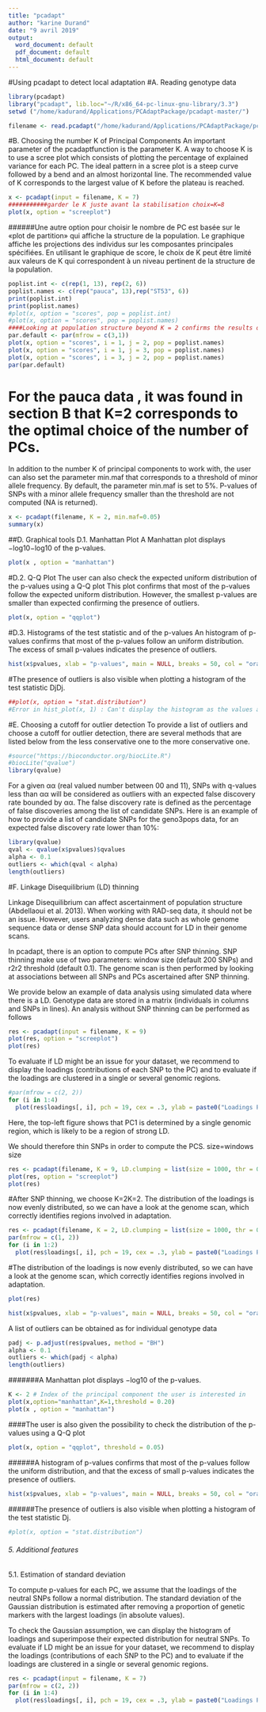 ```yaml
---
title: "pcadapt"
author: "karine Durand"
date: "9 avril 2019"
output:
  word_document: default
  pdf_document: default
  html_document: default
---
```

#Using pcadapt to detect local adaptation
#A. Reading genotype data
```r
library(pcadapt)
library("pcadapt", lib.loc="~/R/x86_64-pc-linux-gnu-library/3.3")
setwd ("/home/kadurand/Applications/PCAdaptPackage/pcadapt-master/")

filename <- read.pcadapt("/home/kadurand/Applications/PCAdaptPackage/pcadapt-master/pauca_ordered.recode_diplo.PCAdapt", type = "pcadapt")
```

#B. Choosing the number K of Principal Components
 An important parameter of the pcadaptfunction is the parameter K. A way to choose K is to use a scree plot which consists of plotting the percentage of explained variance for each PC. The ideal pattern in a scree plot is a steep curve followed by a bend and an almost horizontal line. The recommended value of K corresponds to the largest value of K before the plateau is reached.
```r

x <- pcadapt(input = filename, K = 7)
###########garder le K juste avant la stabilisation choix=K=8
plot(x, option = "screeplot")
```


######Une autre option pour choisir le nombre de PC est basée sur le «plot de partition» qui affiche la structure de la population. Le graphique affiche les projections des individus sur les composantes principales spécifiées. En utilisant le graphique de score, le choix de K peut être limité aux valeurs de K qui correspondent à un niveau pertinent de la structure de la population.
```r
poplist.int <- c(rep(1, 13), rep(2, 6))
poplist.names <- c(rep("pauca", 13),rep("ST53", 6))
print(poplist.int)
print(poplist.names)
#plot(x, option = "scores", pop = poplist.int)
#plot(x, option = "scores", pop = poplist.names)
####Looking at population structure beyond K = 2 confirms the results of the scree plot. The third and the fourth principal components do not ascertain population structure anymore.
par.default <- par(mfrow = c(3,1))
plot(x, option = "scores", i = 1, j = 2, pop = poplist.names)
plot(x, option = "scores", i = 1, j = 3, pop = poplist.names)
plot(x, option = "scores", i = 3, j = 2, pop = poplist.names)
par(par.default)

```

#  For the pauca data , it was found in section B that K=2 corresponds to the optimal choice of the number of PCs.

In addition to the number K of principal components to work with, the user can also set the parameter min.maf that corresponds to a threshold of minor allele frequency. By default, the parameter min.maf is set to 5%. P-values of SNPs with a minor allele frequency smaller than the threshold are not computed (NA is returned).

```r
x <- pcadapt(filename, K = 2, min.maf=0.05)
summary(x)
```
##D. Graphical tools
D.1. Manhattan Plot
A Manhattan plot displays −log10−log10 of the p-values.

```r
plot(x , option = "manhattan")
```
#D.2. Q-Q Plot
The user can also check the expected uniform distribution of the p-values using a Q-Q plot
This plot confirms that most of the p-values follow the expected uniform distribution. However, the smallest p-values are smaller than expected confirming the presence of outliers.

```r
plot(x, option = "qqplot")
```


#D.3. Histograms of the test statistic and of the p-values
An histogram of p-values confirms that most of the p-values follow an uniform distribution. The excess of small p-values indicates the presence of outliers.

```r
hist(x$pvalues, xlab = "p-values", main = NULL, breaks = 50, col = "orange")
```
#The presence of outliers is also visible when plotting a histogram of the test statistic DjDj.

```r

##plot(x, option = "stat.distribution")
#Error in hist_plot(x, 1) : Can't display the histogram as the values are too high.
```
#E. Choosing a cutoff for outlier detection
To provide a list of outliers and choose a cutoff for outlier detection, there are several methods that are listed below from the less conservative one to the more conservative one.
```r
#source("https://bioconductor.org/biocLite.R")
#biocLite("qvalue")
library(qvalue)
```
For a given αα (real valued number between 00 and 11), SNPs with q-values less than αα will be considered as outliers with an expected false discovery rate bounded by αα. The false discovery rate is defined as the percentage of false discoveries among the list of candidate SNPs. Here is an example of how to provide a list of candidate SNPs for the geno3pops data, for an expected false discovery rate lower than 10%:
```r
library(qvalue)
qval <- qvalue(x$pvalues)$qvalues
alpha <- 0.1
outliers <- which(qval < alpha)
length(outliers)
```



#F. Linkage Disequilibrium (LD) thinning

Linkage Disequilibrium can affect ascertainment of population structure (Abdellaoui et al. 2013). When working with RAD-seq data, it should not be an issue. However, users analyzing dense data such as whole genome sequence data or dense SNP data should account for LD in their genome scans.

In pcadapt, there is an option to compute PCs after SNP thinning. SNP thinning make use of two parameters: window size (default 200 SNPs) and r2r2 threshold (default 0.1). The genome scan is then performed by looking at associations between all SNPs and PCs ascertained after SNP thinning.

We provide below an example of data analysis using simulated data where there is a LD. Genotype data are stored in a matrix (individuals in columns and SNPs in lines). An analysis without SNP thinning can be performed as follows

```r

res <- pcadapt(input = filename, K = 9)
plot(res, option = "screeplot")
plot(res)
```

To evaluate if LD might be an issue for your dataset, we recommend to display the loadings (contributions of each SNP to the PC) and to evaluate if the loadings are clustered in a single or several genomic regions.

```r
#par(mfrow = c(2, 2))
for (i in 1:4)
  plot(res$loadings[, i], pch = 19, cex = .3, ylab = paste0("Loadings PC", i))
```

Here, the top-left figure shows that PC1 is determined by a single genomic region, which is likely to be a region of strong LD.

We should therefore thin SNPs in order to compute the PCS. size=windows size


```r
res <- pcadapt(filename, K = 9, LD.clumping = list(size = 1000, thr = 0.1))
plot(res, option = "screeplot")
plot(res)
```

#After SNP thinning, we choose K=2K=2.
The distribution of the loadings is now evenly distributed, so we can have a look at the genome scan, which correctly identifies regions involved in adaptation.
```r
res <- pcadapt(filename, K = 2, LD.clumping = list(size = 1000, thr = 0.1))
par(mfrow = c(1, 2))
for (i in 1:2)
  plot(res$loadings[, i], pch = 19, cex = .3, ylab = paste0("Loadings PC", i))
```
#The distribution of the loadings is now evenly distributed, so we can have a look at the genome scan, which correctly identifies regions involved in adaptation.



```r
plot(res)
```
```r
hist(x$pvalues, xlab = "p-values", main = NULL, breaks = 50, col = "orange")
```
A list of outliers can be obtained as for individual genotype data


```r

padj <- p.adjust(res$pvalues, method = "BH")
alpha <- 0.1
outliers <- which(padj < alpha)
length(outliers)
```

#######A Manhattan plot displays −log10 of the p-values.


```r
K <- 2 # Index of the principal component the user is interested in
plot(x,option="manhattan",K=1,threshold = 0.20)
plot(x , option = "manhattan")
```

####The user is also given the possibility to check the distribution of the p-values using a Q-Q plot
```r
plot(x, option = "qqplot", threshold = 0.05)
```


######A histogram of p-values confirms that most of the p-values follow the uniform distribution, and that the excess of small p-values indicates the presence of outliers.
```r
hist(x$pvalues, xlab = "p-values", main = NULL, breaks = 50, col = "orange")
```


######The presence of outliers is also visible when plotting a histogram of the test statistic Dj.
```r
#plot(x, option = "stat.distribution")

```

 
###### 5. Additional features
5.1. Estimation of standard deviation

To compute p-values for each PC, we assume that the loadings of the neutral SNPs follow a normal distribution. The standard deviation of the Gaussian distribution is estimated after removing a proportion of genetic markers with the largest loadings (in absolute values).

To check the Gaussian assumption, we can display the histogram of loadings and superimpose their expected distribution for neutral SNPs.
To evaluate if LD might be an issue for your dataset, we recommend to display the loadings (contributions of each SNP to the PC) and to evaluate if the loadings are clustered in a single or several genomic regions.

```r
res <- pcadapt(input = filename, K = 7)
par(mfrow = c(2, 2))
for (i in 1:4)
  plot(res$loadings[, i], pch = 19, cex = .3, ylab = paste0("Loadings PC", i))
```



